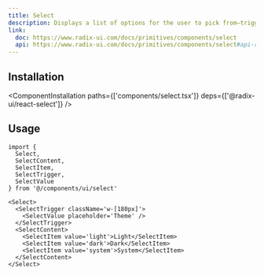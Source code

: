 ```yaml
---
title: Select
description: Displays a list of options for the user to pick from—triggered by a button.
link:
  doc: https://www.radix-ui.com/docs/primitives/components/select
  api: https://www.radix-ui.com/docs/primitives/components/select#api-reference
---
```


<ComponentPreview name='select/select' />

## Installation

<ComponentInstallation paths={['components/select.tsx']} deps={['@radix-ui/react-select']} />

## Usage

```tsx
import {
  Select,
  SelectContent,
  SelectItem,
  SelectTrigger,
  SelectValue
} from '@/components/ui/select'
```

```tsx
<Select>
  <SelectTrigger className='w-[180px]'>
    <SelectValue placeholder='Theme' />
  </SelectTrigger>
  <SelectContent>
    <SelectItem value='light'>Light</SelectItem>
    <SelectItem value='dark'>Dark</SelectItem>
    <SelectItem value='system'>System</SelectItem>
  </SelectContent>
</Select>
```
